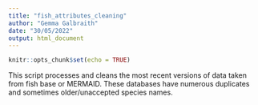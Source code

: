 ```yaml
---
title: "fish_attributes_cleaning"
author: "Gemma Galbraith"
date: "30/05/2022"
output: html_document
---
```


```r
knitr::opts_chunk$set(echo = TRUE)
```

This script processes and cleans the most recent versions of data taken from fish base or MERMAID. These databases have numerous duplicates and sometimes older/unaccepted species names.